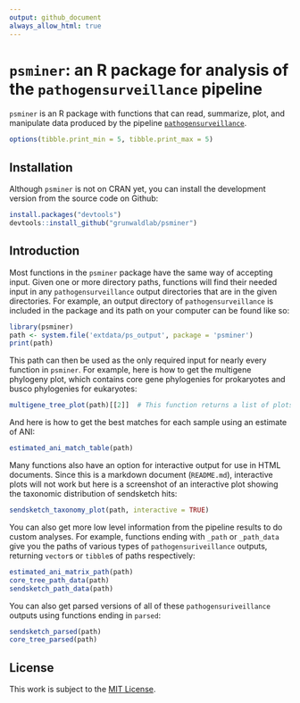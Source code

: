 ```yaml
---
output: github_document
always_allow_html: true
---
```


# `psminer`: an R package for analysis of the `pathogensurveillance` pipeline

`psminer` is an R package with functions that can read, summarize, plot, and manipulate data produced by the pipeline [`pathogensurveillance`](https://github.com/nf-core/pathogensurveillance). 


```r
options(tibble.print_min = 5, tibble.print_max = 5)
```


## Installation

Although `psminer` is not on CRAN yet, you can install the development version from the source code on Github:

```r
install.packages("devtools")
devtools::install_github("grunwaldlab/psminer")
```


## Introduction

Most functions in the `psminer` package have the same way of accepting input.
Given one or more directory paths, functions will find their needed input in any `pathogensurveillance` output directories that are in the given directories.
For example, an output directory of `pathogensurveillance` is included in the package and its path on your computer can be found like so:

```r
library(psminer)
path <- system.file('extdata/ps_output', package = 'psminer')
print(path)
```

This path can then be used as the only required input for nearly every function in `psminer`.
For example, here is how to get the multigene phylogeny plot, which contains core gene phylogenies for prokaryotes and busco phylogenies for eukaryotes:

```r
multigene_tree_plot(path)[[2]]  # This function returns a list of plots, so [[2]] selects the second plot
```

And here is how to get the best matches for each sample using an estimate of ANI:

```r
estimated_ani_match_table(path)
```

Many functions also have an option for interactive output for use in HTML documents.
Since this is a markdown document (`README.md`), interactive plots will not work but here is a screenshot of an interactive plot showing the taxonomic distribution of sendsketch hits:

```r
sendsketch_taxonomy_plot(path, interactive = TRUE)
```

You can also get more low level information from the pipeline results to do custom analyses.
For example, functions ending with `_path` or `_path_data` give you the paths of various types of `pathogensuriveillance` outputs, returning `vector`s or `tibble`s of paths respectively:

```r
estimated_ani_matrix_path(path)
core_tree_path_data(path)
sendsketch_path_data(path)
```

You can also get parsed versions of all of these `pathogensuriveillance` outputs using functions ending in `parsed`:

```r
sendsketch_parsed(path)
core_tree_parsed(path)
```



## License

This work is subject to the [MIT
License](https://github.com/grunwaldlab/metacoder/blob/master/LICENSE).
